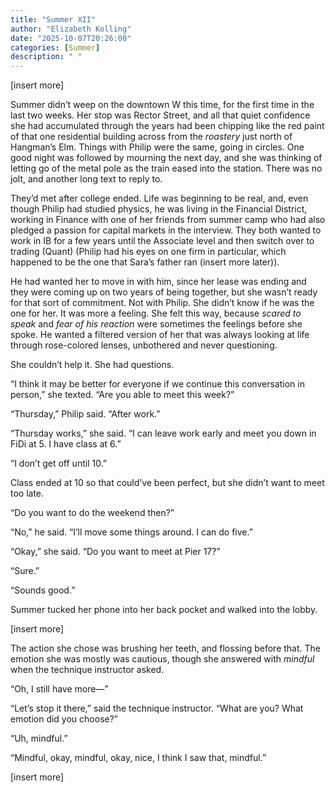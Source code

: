 ```yaml
---
title: "Summer XII"
author: "Elizabeth Kolling"
date: "2025-10-07T20:26:00"
categories: [Summer]
description: " "
---
```


[insert more]

Summer didn’t weep on the downtown W this time, for the first time in the last two weeks. Her stop was Rector Street, and all that quiet confidence she had accumulated through the years had been chipping like the red paint of that one residential building across from the *roastery* just north of Hangman’s Elm. Things with Philip were the same, going in circles. One good night was followed by mourning the next day, and she was thinking of letting go of the metal pole as the train eased into the station. There was no jolt, and another long text to reply to.

They’d met after college ended. Life was beginning to be real, and, even though Philip had studied physics, he was living in the Financial District, working in Finance with one of her friends from summer camp who had also pledged a passion for capital markets in the interview. They both wanted to work in IB for a few years until the Associate level and then switch over to trading (Quant) (Philip had his eyes on one firm in particular, which happened to be the one that Sara’s father ran (insert more later)). 

He had wanted her to move in with him, since her lease was ending and they were coming up on two years of being together, but she wasn’t ready for that sort of commitment. Not with Philip. She didn’t know if he was the one for her. It was more a feeling. She felt this way, because *scared to speak* and *fear of his reaction* were sometimes the feelings before she spoke. He wanted a filtered version of her that was always looking at life through rose-colored lenses, unbothered and never questioning. 

She couldn't help it. She had questions. 

"I think it may be better for everyone if we continue this conversation in person," she texted. "Are you able to meet this week?"

"Thursday," Philip said. "After work." 

"Thursday works," she said. "I can leave work early and meet you down in FiDi at 5. I have class at 6." 

"I don't get off until 10."

Class ended at 10 so that could've been perfect, but she didn't want to meet too late.

"Do you want to do the weekend then?"

"No," he said. "I'll move some things around. I can do five." 

"Okay," she said. "Do you want to meet at Pier 17?" 

"Sure." 

"Sounds good."

Summer tucked her phone into her back pocket and walked into the lobby. 

[insert more]
 
The action she chose was brushing her teeth, and flossing before that. The emotion she was mostly was cautious, though she answered with *mindful* when the technique instructor asked.

“Oh, I still have more—”

“Let’s stop it there,” said the technique instructor. “What are you? What emotion did you choose?”

“Uh, mindful.”

“Mindful, okay, mindful, okay, nice, I think I saw that, mindful.” 

[insert more]